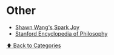 # Other

- [Shawn Wang's Spark Joy](https://github.com/sw-yx/spark-joy)
- [Stanford Encyclopedia of Philosophy](https://plato.stanford.edu/contents.html)

[⬆️ Back to Categories](/bookmarks)

